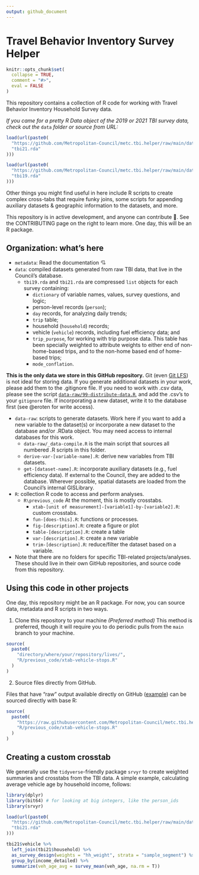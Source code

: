 ```yaml
---
output: github_document
---
```

# Travel Behavior Inventory Survey Helper
```r
knitr::opts_chunk$set(
  collapse = TRUE,
  comment = "#>",
  eval = FALSE
)
```

This repository contains a collection of R code for working with Travel Behavior Inventory Household Survey data. 

_If you came for a pretty R Data object of the 2019 or 2021 TBI survey data, check out the_ `data` _folder or source from URL:_

```r
load(url(paste0(
  "https://github.com/Metropolitan-Council/metc.tbi.helper/raw/main/data/",
  "tbi21.rda"
)))

load(url(paste0(
  "https://github.com/Metropolitan-Council/metc.tbi.helper/raw/main/data/",
  "tbi19.rda"
)))
```

Other things you might find useful in here include R scripts to create complex cross-tabs that require funky joins, some scripts for appending auxiliary datasets & geographic information to the datasets, and more. 

This repository is in active development, and anyone can contribute 🤝. See the CONTRIBUTING page on the right to learn more. 
One day, this will be an R package.

## Organization: what's here

* `metadata`: Read the documentation 💘 
* `data`: compiled datasets generated from raw TBI data, that live in the Council's database.
  * `tbi19.rda` and `tbi21.rda` are compressed `list` objects for each survey containing:
      * `dictionary` of variable names, values, survey questions, and logic;
      * person-level records (`person`);
      * `day` records, for analyzing daily trends;
      * `trip` table;
      * household (`household`) records;
      * vehicle (`vehicle`) records, including fuel efficiency data; and
      * `trip_purpose`, for working with trip purpose data. This table has been specially weighted to attribute weights to either end of non-home-based trips, and to the non-home based end of home-based trips;
      * `mode_conflation`.

**This is the only data we store in this GitHub repository.**  Git (even [Git LFS](https://git-lfs.github.com/)) is not ideal for storing data. If you generate additional datasets in your work, please add them to the .gitignore file. If you need to work with .csv data, please see the script [`data-raw/99-distribute-data.R`](data-raw/99-distribute-data.R), and add the .csv's to your `gitignore` file. If incorporating a new dataset, write it to the database first (see @eroten for write access).

* `data-raw`: scripts to generate datasets. Work here if you want to add a new variable to the dataset(s) or incorporate a new dataset to the database and/or .RData object. You may need access to internal databases for this work.
  * `data-raw/_data-compile.R` is the main script that sources all numbered .R scripts in this folder. 
  * `derive-var-[variable-name].R`: derive new variables from TBI datasets. 
  * `get-[dataset-name].R`: incorporate auxiliary datasets (e.g., fuel efficiency data). If external to the Council, they are added to the database. Wherever possible, spatial datasets are loaded from the Council's internal GISLibrary.
* `R`: collection R code to access and perform analyses.
  * `R\previous_code` At the moment, this is mostly crosstabs.
    * `xtab-[unit of measurement]-[variable1]-by-[variable2].R`: custom crosstabs.
    * `fun-[does-this].R`: functions or processes.
    * `fig-[description].R`: create a figure or plot
    * `table-[description].R`: create a table
    * `var-[description].R`: create a new variable
    * `trim-[description].R`: reduce/filter the dataset based on a variable. 
* Note that there are no folders for specific TBI-related projects/analyses. These should live in their own GitHub repositories, and source code from this repository.

## Using this code in other projects
One day, this repository might be an R package. For now, you can source data, metadata and R scripts in two ways.

(1) Clone this repository to your machine _(Preferred method)_
  This method is preferred, though it will require you to do periodic pulls from the `main` branch to your machine.

```r
source(
  paste0(
    "directory/where/your/repository/lives/",
    "R/previous_code/xtab-vehicle-stops.R"
  )
)
```

(2) Source files directly from GitHub.

Files that have "raw" output available directly on GitHub ([example](https://github.com/Metropolitan-Council/metc.tbi.helper/blob/main/R/previous_code/xtab-vmt-per-vehicle.R)) can be sourced directly with base R:

```r
source(
  paste0(
    "https://raw.githubusercontent.com/Metropolitan-Council/metc.tbi.helper/main/",
    "R/previous_code/xtab-vehicle-stops.R"
  )
)
```

## Creating a custom crosstab

We generally use the `tidyverse`-friendly package `srvyr` to create weighted summaries and crosstabs from the TBI data. A simple example, calculating average vehicle age by household income, follows:

```r
library(dplyr)
library(bit64) # for looking at big integers, like the person_ids
library(srvyr)

load(url(paste0(
  "https://github.com/Metropolitan-Council/metc.tbi.helper/raw/main/data/",
  "tbi21.rda"
)))

tbi21$vehicle %>%
  left_join(tbi21$household) %>%
  as_survey_design(weights = "hh_weight", strata = "sample_segment") %>%
  group_by(income_detailed) %>%
  summarize(veh_age_avg = survey_mean(veh_age, na.rm = T))
```
